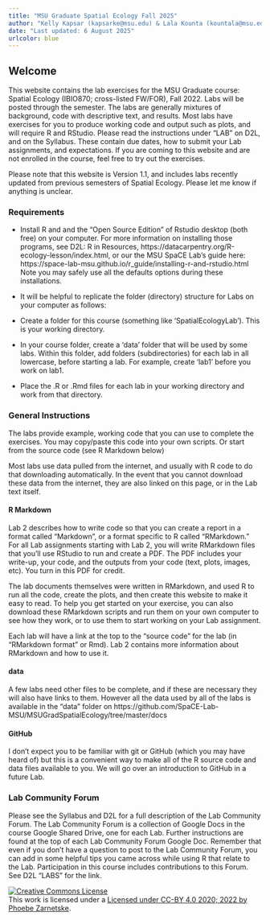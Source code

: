 ```yaml
---
title: "MSU Graduate Spatial Ecology Fall 2025"
author: "Kelly Kapsar (kapsarke@msu.edu) & Lala Kounta (kountala@msu.edu) \n Originally created by Phoebe Zarnetske (plz@msu.edu)"
date: "Last updated: 6 August 2025"
urlcolor: blue
---
```


## Welcome {-}


This website contains the lab exercises for the MSU Graduate course: Spatial Ecology (IBIO870; cross-listed FW/FOR), Fall 2022. Labs will be posted through the semester. The labs are generally mixtures of background, code with descriptive text, and results. Most labs have exercises for you to produce working code and output such as plots, and will require R and RStudio. Please read the instructions under "LAB" on D2L, and on the Syllabus. These contain due dates, how to submit your Lab assignments, and expectations. If you are coming to this website and are not enrolled in the course, feel free to try out the exercises.

Please note that this website is Version 1.1, and includes labs recently updated from previous semesters of Spatial Ecology. Please let me know if anything is unclear.

### Requirements

  * Install R and and the "Open Source Edition" of Rstudio desktop (both free) on your computer. For more information on installing those programs, see D2L: R in Resources, https://datacarpentry.org/R-ecology-lesson/index.html, or our the MSU SpaCE Lab's guide here: https://space-lab-msu.github.io/r_guide/installing-r-and-rstudio.html   
   Note you may safely use all the defaults options during these installations. 
   
  * It will be helpful to replicate the folder (directory) structure for Labs on your computer as follows:

  + Create a folder for this course (something like 'SpatialEcologyLab'). This is your working directory. 
  
  + In your course folder, create a 'data' folder that will be used by some labs. Within this folder, add folders (subdirectories) for each lab in all lowercase, before starting a lab. For example, create 'lab1' before you work on lab1. 
  
  * Place the .R or .Rmd files for each lab in your working directory and work from that directory. 


### General Instructions

The labs provide example, working code that you can use to complete the exercises. You may copy/paste this code into your own scripts. Or start from the source code (see R Markdown below)

Most labs use data pulled from the internet, and usually with R code to do that downloading automatically. In the event that you cannot download these data from the internet, they are also linked on this page, or in the Lab text itself. 

#### R Markdown 

Lab 2 describes how to write code so that you can create a report in a format called "Markdown", or a format specific to R called "RMarkdown." For all Lab assignments starting with Lab 2, you will write RMarkdown files that you'll use RStudio to run and create a PDF. The PDF includes your write-up, your code, and the outputs from your code (text, plots, images, etc). You turn in this PDF for credit.   

The lab documents themselves were written in RMarkdown, and used R to run all the code, create the plots, and then create this website to make it easy to read. To help you get started on your exercise, you can also download these RMarkdown scripts and run them on your own computer to see how they work, or to use them to start working on your Lab assignment.    

Each lab will have a link at the top to the "source code" for the lab (in "RMarkdown format" or Rmd). Lab 2 contains more information about RMarkdown and how to use it.  

#### data

A few labs need other files to be complete, and if these are necessary they will also have links to them. However all the data used by all of the labs is available in the "data" folder on https://github.com/SpaCE-Lab-MSU/MSUGradSpatialEcology/tree/master/docs

#### GitHub

I don't expect you to be familiar with git or GitHub (which you may have heard of) but this is a convenient way to make all of the R source code and data files available to you. We will go over an introduction to GitHub in a future Lab.

### Lab Community Forum
Please see the Syllabus and D2L for a full description of the Lab Community Forum. The Lab Community Forum is a collection of Google Docs in the course Google Shared Drive, one for each Lab. Further instructions are found at the top of each Lab Community Forum Google Doc. Remember that even if you don't have a question to post to the Lab Community Forum, you can add in some helpful tips you came across while using R that relate to the Lab. Participation in this course includes contributions to this Forum. See D2L "LABS" for the link. 


<a rel="license" href="http://creativecommons.org/licenses/by/4.0/"><img alt="Creative Commons License" style="border-width:0" src="https://i.creativecommons.org/l/by/4.0/88x31.png" /></a><br />This work is licensed under a <a rel="license" href="http://creativecommons.org/licenses/by/4.0/">Licensed under CC-BY 4.0 2020; 2022 by Phoebe Zarnetske</a>.
